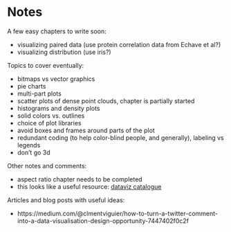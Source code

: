 # Notes

A few easy chapters to write soon:

- visualizing paired data (use protein correlation data from Echave et al?)
- visualizing distribution (use iris?)

Topics to cover eventually:

- bitmaps vs vector graphics
- pie charts
- multi-part plots
- scatter plots of dense point clouds, chapter is partially started
- histograms and density plots
- solid colors vs. outlines
- choice of plot libraries
- avoid boxes and frames around parts of the plot
- redundant coding (to help color-blind people, and generally), labeling vs legends
- don't go 3d

Other notes and comments:

- aspect ratio chapter needs to be completed
- this looks like a useful resource: [dataviz catalogue](http://www.datavizcatalogue.com/about.html)

Articles and blog posts with useful ideas:

- https://medium.com/@clmentviguier/how-to-turn-a-twitter-comment-into-a-data-visualisation-design-opportunity-7447402f0c2f
